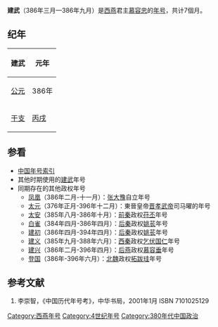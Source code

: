 {{Eranamebox|年号=建武
|起讫时间= 386年三月—386年九月
|政权= 西燕
|帝王= 慕容忠
|历时= 7個月
|timeline= <timeline>
ImageSize  = width:200 height:50
PlotArea   = width:180 height:30 left:10 bottom:20
TimeAxis   = orientation:horizontal
DateFormat = yyyy
Period     = from:317 till:439
AlignBars  = early
ScaleMajor = increment:67 start:317
Colors =
  id:canvas value:rgb(1,1,0.85)
BackgroundColors = canvas:canvas
PlotData =
  width:15 color:black
  bar:era from:start till:end
  bar:era from:384 till:394 color:red
  bar:era from:386 till:386 color:green
  bar:era from:386 till:386 color:blue
</timeline>
|说明= <span style="color: blue">建武</span>在'''十六國'''、<span style="color: red">西燕</span>和<span style="color: green">	慕容忠</span>时期的位置。 
}}

'''建武'''（386年三月—386年九月）是[[西燕|西燕]]君主[[慕容忠|慕容忠]]的[[年号|年号]]，共计7個月。

==纪年==
{| class="wikitable"  style="text-align:center;"
!建武!!元年
|-
![[公元|公元]]
|386年
|-
![[干支|干支]]
|[[丙戌|丙戌]]
|}

==参看==
*[[中国年号索引|中国年号索引]]
*其他时期使用的[[建武|建武]]年号
*同期存在的其他政权年号
**[[凤凰_(张大豫)|凤凰]]（386年二月-十一月）：[[张大豫|张大豫]]自立年号
**[[太元_(晋孝武帝)|太元]]（376年正月-396年十二月）：東晉皇帝[[晋孝武帝|晋孝武帝]]司马曜的年号
**[[太安_(苻丕)|太安]]（385年八月-386年十月）：[[前秦|前秦]]政权[[苻丕|苻丕]]年号
**[[白雀|白雀]]（384年四月-386年四月）：[[后秦|后秦]]政权[[姚苌|姚苌]]年号
**[[建初_(后秦)|建初]]（386年四月-394年四月）：[[后秦|后秦]]政权[[姚苌|姚苌]]年号
**[[建义_(乞伏国仁)|建义]]（385年九月-388年六月）：[[西秦|西秦]]政权[[乞伏国仁|乞伏国仁]]年号
**[[建兴_(慕容垂)|建兴]]（386年二月-396年四月）：[[后燕|后燕]]政权[[慕容垂|慕容垂]]年号
**[[登国|登国]]（386年-396年六月）：[[北魏|北魏]]政权[[拓跋珪|拓跋珪]]年号

==参考文献==
#李崇智，《中国历代年号考》，中华书局，2001年1月 ISBN 7101025129

{{年号|[[建平_(西燕)|建平]]|[[中国年号索引|西燕年号]]|[[中興_(西燕)|中興]]}}
{{晉十六國年號}}

[[Category:西燕年号|Category:西燕年号]]
[[Category:4世纪年号|Category:4世纪年号]]
[[Category:380年代中国政治|Category:380年代中国政治]]